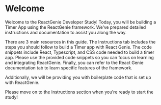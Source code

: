 # Welcome

Welcome to the ReactGenie Developer Study! Today, you will be building a Timer App using the ReactGenie framework. We've prepared detailed instructions and documentation to assist you along the way.

There are 3 main resources in this guide. The Instructions tab includes the steps you should follow to build a Timer app with React Genie. The code snippets include React, Typescript, and CSS code needed to build a timer app. Please use the provided code snippets so you can focus on learning and integrating ReactGenie. Finally, you can refer to the React Genie documentation tab to learn specific features of the framework.

Additionally, we will be providing you with boilerplate code that is set up with ReactGenie. 

Please move on to the Instructions section when you're ready to start the study!






